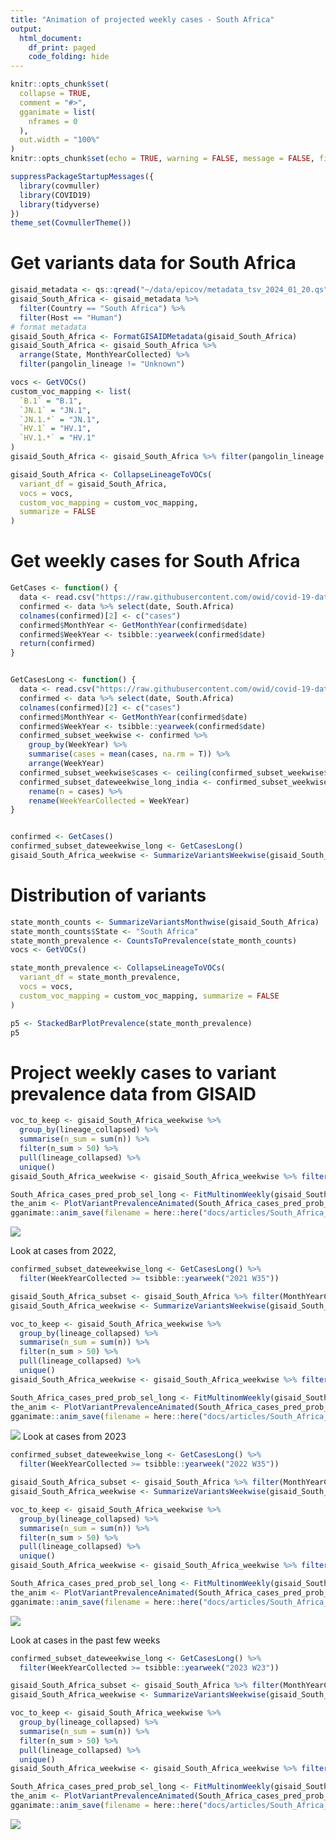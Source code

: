 ```yaml
---
title: "Animation of projected weekly cases - South Africa"
output:
  html_document:
    df_print: paged
    code_folding: hide
---
```


```r
knitr::opts_chunk$set(
  collapse = TRUE,
  comment = "#>",
  gganimate = list(
    nframes = 0
  ),
  out.width = "100%"
)
knitr::opts_chunk$set(echo = TRUE, warning = FALSE, message = FALSE, fig.dim = c(12, 5))
```



```r
suppressPackageStartupMessages({
  library(covmuller)
  library(COVID19)
  library(tidyverse)
})
theme_set(CovmullerTheme())
```

# Get variants data for South Africa

```r
gisaid_metadata <- qs::qread("~/data/epicov/metadata_tsv_2024_01_20.qs")
gisaid_South_Africa <- gisaid_metadata %>%
  filter(Country == "South Africa") %>%
  filter(Host == "Human")
# format metadata
gisaid_South_Africa <- FormatGISAIDMetadata(gisaid_South_Africa)
gisaid_South_Africa <- gisaid_South_Africa %>%
  arrange(State, MonthYearCollected) %>%
  filter(pangolin_lineage != "Unknown")

vocs <- GetVOCs()
custom_voc_mapping <- list(
  `B.1` = "B.1",
  `JN.1` = "JN.1",
  `JN.1.*` = "JN.1",
  `HV.1` = "HV.1",
  `HV.1.*` = "HV.1"
)
gisaid_South_Africa <- gisaid_South_Africa %>% filter(pangolin_lineage != "None")

gisaid_South_Africa <- CollapseLineageToVOCs(
  variant_df = gisaid_South_Africa,
  vocs = vocs,
  custom_voc_mapping = custom_voc_mapping,
  summarize = FALSE
)
```

# Get weekly cases for South Africa

```r
GetCases <- function() {
  data <- read.csv("https://raw.githubusercontent.com/owid/covid-19-data/master/public/data/cases_deaths/new_cases.csv")
  confirmed <- data %>% select(date, South.Africa)
  colnames(confirmed)[2] <- c("cases")
  confirmed$MonthYear <- GetMonthYear(confirmed$date)
  confirmed$WeekYear <- tsibble::yearweek(confirmed$date)
  return(confirmed)
}


GetCasesLong <- function() {
  data <- read.csv("https://raw.githubusercontent.com/owid/covid-19-data/master/public/data/cases_deaths/new_cases.csv")
  confirmed <- data %>% select(date, South.Africa)
  colnames(confirmed)[2] <- c("cases")
  confirmed$MonthYear <- GetMonthYear(confirmed$date)
  confirmed$WeekYear <- tsibble::yearweek(confirmed$date)
  confirmed_subset_weekwise <- confirmed %>%
    group_by(WeekYear) %>%
    summarise(cases = mean(cases, na.rm = T)) %>%
    arrange(WeekYear)
  confirmed_subset_weekwise$cases <- ceiling(confirmed_subset_weekwise$cases)
  confirmed_subset_dateweekwise_long_india <- confirmed_subset_weekwise %>%
    rename(n = cases) %>%
    rename(WeekYearCollected = WeekYear)
}


confirmed <- GetCases()
confirmed_subset_dateweekwise_long <- GetCasesLong()
gisaid_South_Africa_weekwise <- SummarizeVariantsWeekwise(gisaid_South_Africa)
```


# Distribution of variants



```r
state_month_counts <- SummarizeVariantsMonthwise(gisaid_South_Africa)
state_month_counts$State <- "South Africa"
state_month_prevalence <- CountsToPrevalence(state_month_counts)
vocs <- GetVOCs()

state_month_prevalence <- CollapseLineageToVOCs(
  variant_df = state_month_prevalence,
  vocs = vocs,
  custom_voc_mapping = custom_voc_mapping, summarize = FALSE
)

p5 <- StackedBarPlotPrevalence(state_month_prevalence)
p5
```


# Project weekly cases to variant prevalence data from GISAID

```r
voc_to_keep <- gisaid_South_Africa_weekwise %>%
  group_by(lineage_collapsed) %>%
  summarise(n_sum = sum(n)) %>%
  filter(n_sum > 50) %>%
  pull(lineage_collapsed) %>%
  unique()
gisaid_South_Africa_weekwise <- gisaid_South_Africa_weekwise %>% filter(lineage_collapsed %in% voc_to_keep)

South_Africa_cases_pred_prob_sel_long <- FitMultinomWeekly(gisaid_South_Africa_weekwise, confirmed_subset_dateweekwise_long)
the_anim <- PlotVariantPrevalenceAnimated(South_Africa_cases_pred_prob_sel_long, title = "Estimated cases (weekly average) in South Africa by variant", caption = "**Source: gisaid.org and ourworldindata.org/coronavirus**<br>", date_breaks = "100 days")
gganimate::anim_save(filename = here::here("docs/articles/South_Africa_animated.gif"), animation = the_anim)
```

![](South_Africa_animated.gif)

Look at cases from 2022,

```r
confirmed_subset_dateweekwise_long <- GetCasesLong() %>%
  filter(WeekYearCollected >= tsibble::yearweek("2021 W35"))

gisaid_South_Africa_subset <- gisaid_South_Africa %>% filter(MonthYearCollected > "Oct 2021")
gisaid_South_Africa_weekwise <- SummarizeVariantsWeekwise(gisaid_South_Africa_subset)

voc_to_keep <- gisaid_South_Africa_weekwise %>%
  group_by(lineage_collapsed) %>%
  summarise(n_sum = sum(n)) %>%
  filter(n_sum > 50) %>%
  pull(lineage_collapsed) %>%
  unique()
gisaid_South_Africa_weekwise <- gisaid_South_Africa_weekwise %>% filter(lineage_collapsed %in% voc_to_keep)

South_Africa_cases_pred_prob_sel_long <- FitMultinomWeekly(gisaid_South_Africa_weekwise, confirmed_subset_dateweekwise_long)
the_anim <- PlotVariantPrevalenceAnimated(South_Africa_cases_pred_prob_sel_long, title = "Estimated cases (weekly average) in South Africa by variant", caption = "**Source: gisaid.org and ourworldindata.org/coronavirus**<br>", date_breaks = "100 days")
gganimate::anim_save(filename = here::here("docs/articles/South_Africa_animated_2021.gif"), animation = the_anim)
```

![](South_Africa_animated_2021.gif)
Look at cases from 2023

```r
confirmed_subset_dateweekwise_long <- GetCasesLong() %>%
  filter(WeekYearCollected >= tsibble::yearweek("2022 W35"))

gisaid_South_Africa_subset <- gisaid_South_Africa %>% filter(MonthYearCollected > "October 2022")
gisaid_South_Africa_weekwise <- SummarizeVariantsWeekwise(gisaid_South_Africa_subset)

voc_to_keep <- gisaid_South_Africa_weekwise %>%
  group_by(lineage_collapsed) %>%
  summarise(n_sum = sum(n)) %>%
  filter(n_sum > 50) %>%
  pull(lineage_collapsed) %>%
  unique()
gisaid_South_Africa_weekwise <- gisaid_South_Africa_weekwise %>% filter(lineage_collapsed %in% voc_to_keep)

South_Africa_cases_pred_prob_sel_long <- FitMultinomWeekly(gisaid_South_Africa_weekwise, confirmed_subset_dateweekwise_long)
the_anim <- PlotVariantPrevalenceAnimated(South_Africa_cases_pred_prob_sel_long, title = "Estimated cases (weekly average) in South Africa by variant", caption = "**Source: gisaid.org and ourworldindata.org/coronavirus**<br>")
gganimate::anim_save(filename = here::here("docs/articles/South_Africa_animated_2023.gif"), animation = the_anim)
```

![](South_Africa_animated_2023.gif)



Look at cases in the past few weeks

```r
confirmed_subset_dateweekwise_long <- GetCasesLong() %>%
  filter(WeekYearCollected >= tsibble::yearweek("2023 W23"))

gisaid_South_Africa_subset <- gisaid_South_Africa %>% filter(MonthYearCollected > "June 2023")
gisaid_South_Africa_weekwise <- SummarizeVariantsWeekwise(gisaid_South_Africa_subset)

voc_to_keep <- gisaid_South_Africa_weekwise %>%
  group_by(lineage_collapsed) %>%
  summarise(n_sum = sum(n)) %>%
  filter(n_sum > 50) %>%
  pull(lineage_collapsed) %>%
  unique()
gisaid_South_Africa_weekwise <- gisaid_South_Africa_weekwise %>% filter(lineage_collapsed %in% voc_to_keep)

South_Africa_cases_pred_prob_sel_long <- FitMultinomWeekly(gisaid_South_Africa_weekwise, confirmed_subset_dateweekwise_long)
the_anim <- PlotVariantPrevalenceAnimated(South_Africa_cases_pred_prob_sel_long, title = "Estimated cases (weekly average) in South Africa by variant", caption = "**Source: gisaid.org and ourworldindata.org/coronavirus**<br>")
gganimate::anim_save(filename = here::here("docs/articles/South_Africa_animated_2024.gif"), animation = the_anim)
```
![](South_Africa_animated_2024.gif)
